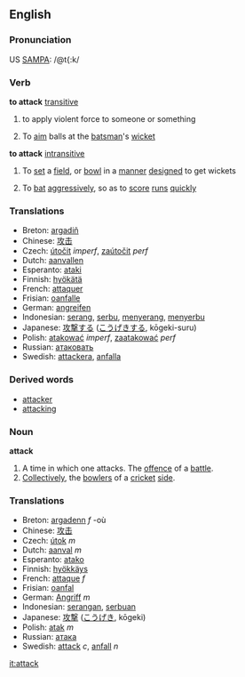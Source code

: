 ==English==

=== Pronunciation ===
US [[W:SAMPA|SAMPA]]: /@t{:k/

=== Verb ===
'''to attack''' [[transitive]]
# to apply violent force to someone or something
# {{Cricket}} To [[aim]] balls at the [[batsman]]'s [[wicket]]
'''to attack''' [[intransitive]]
# {{Cricket}} To [[set]] a [[field]], or [[bowl]] in a [[manner]] [[design]]ed to get wickets
# {{Cricket}} To [[bat]] [[aggressive]]ly, so as to [[score]] [[run]]s [[quick]]ly

=== Translations ===
*Breton: [[argadiñ]]
*Chinese: [[攻击]]
*Czech: [[útočit]] ''imperf'', [[zaútočit]] ''perf''
*Dutch: [[aanvallen]]
*Esperanto: [[ataki]]
*Finnish: [[hyökätä]]
*French: [[attaquer]]
*Frisian: [[oanfalle]]
*German: [[angreifen]]
*Indonesian: [[serang]], [[serbu]], [[serang|menyerang]], [[serbu|menyerbu]]
*Japanese: [[攻撃]]する ([[こうげき]]する, kōgeki-suru)
*Polish: [[atakować]] ''imperf'', [[zaatakować]] ''perf''
*Russian: [[атаковать]]
*Swedish: [[attackera]], [[anfalla]]

=== Derived words ===
*[[attacker]]
*[[attacking]]

=== Noun ===
'''attack'''
#A time in which one attacks. The [[offence]] of a [[battle]].
#[[Collectively]], the [[bowler]]s of a [[cricket]] [[side]].

=== Translations ===
*Breton: [[argadenn]] ''f'' -où
*Chinese: [[攻击]]
*Czech: [[útok]] ''m''
*Dutch: [[aanval]] ''m''
*Esperanto: [[atako]]
*Finnish: [[hyökkäys]]
*French: [[attaque]] ''f''
*Frisian: [[oanfal]]
*German: [[Angriff]] ''m''
*Indonesian: [[serang|serangan]], [[serbu|serbuan]]
*Japanese: [[攻撃]] ([[こうげき]], kōgeki)
*Polish: [[atak]] ''m''
*Russian: [[атака]]
*Swedish: [[attack]] ''c'', [[anfall]] ''n''

[[it:attack]]